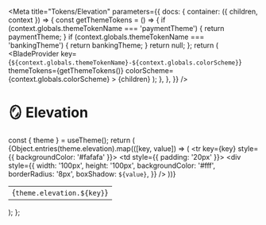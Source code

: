 
<Meta
  title="Tokens/Elevation"
  parameters={{
    docs: {
      container: ({ children, context }) => {
        const getThemeTokens = () => {
          if (context.globals.themeTokenName === 'paymentTheme') {
            return paymentTheme;
          }
          if (context.globals.themeTokenName === 'bankingTheme') {
            return bankingTheme;
          }
          return null;
        };
        return (
          <DocsContainer context={context}>
            <BladeProvider
              key={`${context.globals.themeTokenName}-${context.globals.colorScheme}`}
              themeTokens={getThemeTokens()}
              colorScheme={context.globals.colorScheme}
            >
              {children}
            </BladeProvider>
          </DocsContainer>
        );
      },
    },
  }}
/>

# 🪞 Elevation

  const { theme } = useTheme();
  return (
    <table>
      <tbody>
        {Object.entries(theme.elevation).map(([key, value]) => (
          <tr key={key} style={{ backgroundColor: '#fafafa' }}>
            <td>{`theme.elevation.${key}`}</td>
            <td style={{ padding: '20px' }}>
              <div
                style={{
                  width: '100px',
                  height: '100px',
                  backgroundColor: '#fff',
                  borderRadius: '8px',
                  boxShadow: `${value}`,
                }}
              />
            </td>
          </tr>
        ))}
      </tbody>
    </table>
  );
};

<Border />
